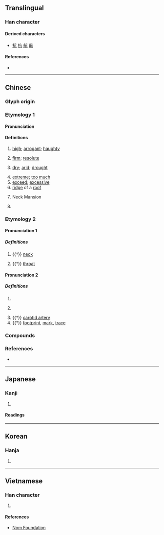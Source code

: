 {{character info/new}}
==Translingual==

===Han character===
{{Han char|rn=8|rad=亠|as=02|sn=4|four=00217|canj=YHN|ids=⿱亠几}}

====Derived characters====
* [[抗]] [[杭]] [[航]] [[䶳]]

====References====
* {{Han ref|kx=0088.040|dkj=00288|dj=0185.010|hdz=10280.010|uh=4EA2|ud=20130|bh=A4AE|bd=42158}}

----

==Chinese==
{{zh-forms}}

===Glyph origin===
{{Han etym}}

===Etymology 1===

====Pronunciation====
{{zh-pron
|m=kàng
|c=kong3
|mc=2
|oc=n,2
|cat=
}}

====Definitions====
{{zh-hanzi}}

# [[high]]; [[arrogant]]; [[haughty]]
#: {{zh-x|高亢|(of sound) loud and sonorous; excited; high spirits; (of appearance) haughty}}
#: {{zh-x|不卑不亢|neither obsequious nor supercilious}}
# [[firm]]; [[resolute]]
#: {{zh-x|亢直|upright and outspoken}}
# [[dry]]; [[arid]]; [[drought]]
#: {{zh-x|亢旱|severe drought}} {{attention|zh|Does 亢 mean "extreme" here?}}
# [[extreme]]; [[too much]]
# [[exceed]]; [[excessive]]
# [[ridge]] of a [[roof]]
# {{zh-div|宿}} Neck Mansion {{gloss|one of {{w|Twenty-Eight Mansions}}}}
# {{surname|zh}}

===Etymology 2===

====Pronunciation 1====
{{zh-pron
|m=gāng
|c=gong1
|mc=1
|oc=1
|cat=
}}

=====Definitions=====
{{zh-hanzi}}

# {{†}} [[neck]]
#: {{zh-alt-inline|頏|肮}}
# {{†}} [[throat]]
#: {{zh-alt-inline|頏|肮}}

====Pronunciation 2====
{{zh-pron
|m=háng
}}

=====Definitions=====
{{zh-hanzi}}

# {{n-g|Variant pronunciation of sense “neck” above.}}
# {{n-g|Variant pronunciation of sense “throat” above.}}
#: {{zh-alt-inline|吭}}
# {{†}} [[carotid artery]]
# {{†}} [[footprint]], [[mark]], [[trace]]
#: {{zh-alt-inline|迒}}

===Compounds===
{{zh-der|不亢不卑|不卑不亢|亢奮|亢宗|亢旱|亢直|亢禮|亢身|亢進|亢陽|亢龍有悔|批亢擣虛|矯亢|藏頭亢腦|高亢}}

===References===
* {{R:DKJ}}

----

==Japanese==

===Kanji===
{{ja-kanji|grade=|rs=亠02}}

# {{rfdef|ja|sort=亠02}}

====Readings====
{{ja-readings
|on=こう
|kun=たかぶ-る
}}

----

==Korean==

===Hanja===
{{ko-hanja|hangeul=항|rv=hang|mr=hang}}

# {{rfdef|ko|sort=亠02}}

----

==Vietnamese==

===Han character===
{{vi-hantu|[[cang]], [[khảng]]|rs=亠02}}

# {{rfdef|vi|sort=亠02}}

====References====
* [http://nomfoundation.org/common/nom_details.php?codepoint=4ea2 Nom Foundation]

{{cln|vi|Han tu}}
